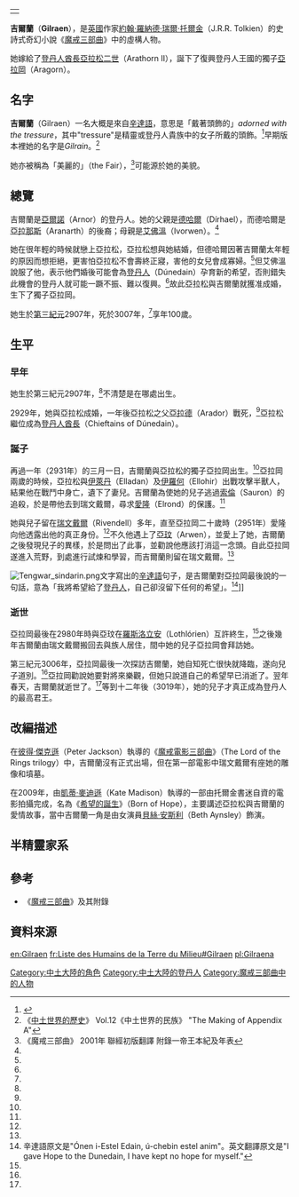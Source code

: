 {|align=right
|-
|{{Tolkienchar |
image_character = |
image_caption = |
Book(s) = 《[[魔戒|魔戒三部曲]]》 |
character_name = 吉爾蘭 |
character_alias = |
character_title = |
character_race = [[人類_(中土大陸)|人類]] [[登丹人|登丹人]] |
character_culture = |
character_gender = 女性 |
character_realm = |
character_sub_realm = |
character_lifespan = 第三紀元2907年 - [[第三紀元|第三紀元]]3007年<ref name=autogenerated1>《魔戒三部曲》 2001年 聯經初版翻譯 附錄二編年史</ref> |
character_weapon = | 
}}
|}
'''吉爾蘭'''（'''Gilraen'''），是[[英國|英國]]作家[[約翰·羅納德·瑞爾·托爾金|約翰·羅納德·瑞爾·托爾金]]（J.R.R. Tolkien）的史詩式奇幻小說《[[魔戒|魔戒三部曲]]》中的虛構人物。

她嫁給了[[登丹人酋長|登丹人酋長]][[亞拉松二世|亞拉松二世]]（Arathorn II），誕下了復興登丹人王國的獨子[[亞拉岡_(魔戒)|亞拉岡]]（Aragorn）。

==名字==
'''吉爾蘭'''（Gilraen）一名大概是來自[[辛達語|辛達語]]，意思是「戴著頭飾的」''adorned with the tressure''，其中"tressure"是精靈或登丹人貴族中的女子所戴的頭飾。<ref>{{Cite web |url=http://www.glyphweb.com/arda/g/gilraen.html |title=Encyclopedia of Arda: Gilraen |access-date=2011-10-31 |archive-date=2020-10-28 |archive-url=https://web.archive.org/web/20201028054908/http://www.glyphweb.com/arda/g/gilraen.html |dead-url=no }}</ref>早期版本裡她的名字是''Gilrain''。<ref>《[[中土世界的歷史|中土世界的歷史]]》 Vol.12《中土世界的民族》 "The Making of Appendix A"</ref>

她亦被稱為「美麗的」（the Fair），<ref name=autogenerated2>《魔戒三部曲》 2001年 聯經初版翻譯 附錄一帝王本紀及年表</ref>可能源於她的美貌。

==總覽==
吉爾蘭是[[亞爾諾|亞爾諾]]（Arnor）的登丹人。她的父親是[[德哈爾|德哈爾]]（Dírhael），而德哈爾是[[亞拉那斯|亞拉那斯]]（Aranarth）的後裔；母親是[[艾佛溫|艾佛溫]]（Ivorwen）。<ref name=autogenerated2 />

她在很年輕的時候就戀上亞拉松，亞拉松想與她結婚，但德哈爾因著吉爾蘭太年輕的原因而想拒絕，更害怕亞拉松不會壽終正寢，害他的女兒會成寡婦。<ref name=autogenerated2 />但艾佛溫說服了他，表示他們婚後可能會為[[登丹人|登丹人]]（Dúnedain）孕育新的希望，否則錯失此機會的登丹人就可能一蹶不振、難以復興。<ref name=autogenerated2 />故此亞拉松與吉爾蘭就獲准成婚，生下了獨子亞拉岡。

她生於[[第三紀元|第三紀元]]2907年，死於3007年，<ref name=autogenerated1 />享年100歲。

==生平==
===早年===
她生於第三紀元2907年，<ref name=autogenerated1 />不清楚是在哪處出生。

2929年，她與亞拉松成婚，一年後亞拉松之父[[亞拉德|亞拉德]]（Arador）戰死，<ref name=autogenerated1 />亞拉松繼位成為[[登丹人酋長|登丹人酋長]]（Chieftains of Dúnedain）。

===誕子===
再過一年（2931年）的三月一日，吉爾蘭與亞拉松的獨子亞拉岡出生。<ref name=autogenerated1 />亞拉岡兩歲的時候，亞拉松與[[伊萊丹|伊萊丹]]（Elladan）及[[伊羅何|伊羅何]]（Ellohir）出戰攻擊半獸人，結果他在戰鬥中身亡，遺下了妻兒。吉爾蘭為使她的兒子逃過[[索倫|索倫]]（Sauron）的追殺，於是帶他去到瑞文戴爾，尋求[[愛隆|愛隆]]（Elrond）的保護。<ref name=autogenerated2 />

她與兒子留在[[瑞文戴爾|瑞文戴爾]]（Rivendell）多年，直至亞拉岡二十歲時（2951年）愛隆向他透露出他的真正身份。<ref name=autogenerated1 />不久他遇上了[[亞玟|亞玟]]（Arwen），並愛上了她，吉爾蘭之後發現兒子的異樣，於是問出了此事，並勸說他應該打消這一念頭。自此亞拉岡遂進入荒野，到處進行試煉和學習，而吉爾蘭則留在瑞文戴爾。<ref name=autogenerated2 />

[[File:Tengwar_sindarin.png|thumb]]文字寫出的[[辛達語|辛達語]]句子，是吉爾蘭對亞拉岡最後說的一句話，意為「我將希望給了[[登丹人|登丹人]]，自己卻沒留下任何的希望」。<ref>辛達語原文是"Ónen i-Estel Edain, ú-chebin estel anim"。英文翻譯原文是"I gave Hope to the Dunedain, I have kept no hope for myself."</ref>]]

===逝世===
亞拉岡最後在2980年時與亞玟在[[羅斯洛立安|羅斯洛立安]]（Lothlórien）互許終生，<ref name=autogenerated1 />之後幾年吉爾蘭由瑞文戴爾搬回去與族人居住，間中她的兒子亞拉岡會拜訪她。

第三紀元3006年，亞拉岡最後一次探訪吉爾蘭，她自知死亡很快就降臨，遂向兒子道別。<ref name=autogenerated2 />亞拉岡勸說她要對將來樂觀，但她只說道自己的希望早已消逝了。翌年春天，吉爾蘭就逝世了。<ref name=autogenerated2 />等到十二年後（3019年），她的兒子才真正成為登丹人的最高君王。

==改編描述==
在[[彼得·傑克遜|彼得·傑克遜]]（Peter Jackson）執導的《[[魔戒電影三部曲|魔戒電影三部曲]]》（The Lord of the Rings trilogy）中，吉爾蘭沒有正式出場，但在第一部電影中瑞文戴爾有座她的雕像和墳墓。

在2009年，由[[凱蒂·麥迪遜|凱蒂·麥迪遜]]（Kate Madison）執導的一部由托爾金書迷自資的電影拍攝完成，名為《[[希望的誕生|希望的誕生]]》（Born of Hope），主要講述亞拉松與吉爾蘭的愛情故事，當中吉爾蘭一角是由女演員[[貝絲·安斯利|貝絲·安斯利]]（Beth Aynsley）飾演。

==半精靈家系==
{{半精靈家系}}

==參考==
*《[[魔戒|魔戒三部曲]]》及其附錄

==資料來源==
{{reflist}}

[[Category:中土大陸的角色|Category:中土大陸的角色]]
[[Category:中土大陸的登丹人|Category:中土大陸的登丹人]]
[[Category:魔戒三部曲中的人物|Category:魔戒三部曲中的人物]]

[[en:Gilraen|en:Gilraen]]
[[fr:Liste_des_Humains_de_la_Terre_du_Milieu#Gilraen|fr:Liste des Humains de la Terre du Milieu#Gilraen]]
[[pl:Gilraena|pl:Gilraena]]